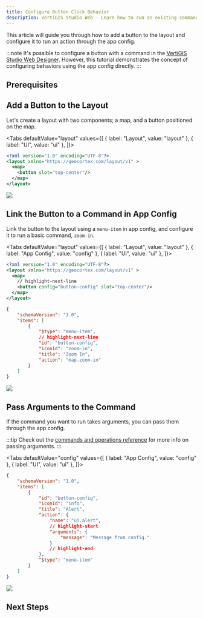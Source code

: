 ```yaml
---
title: Configure Button Click Behavior
description: VertiGIS Studio Web - Learn how to run an existing command or operation on a button press
---
```



This article will guide you through how to add a button to the layout and configure it to run an action through the app config.

:::note
It's possible to configure a button with a command in the [VertiGIS Studio Web Designer](https://apps.vertigisstudio.com/web/designer/). However, this tutorial demonstrates the concept of configuring behaviors using the app config directly.
:::

## Prerequisites

<PrereqsLayoutConfigSnippet />

## Add a Button to the Layout

Let's create a layout with two components; a map, and a button positioned on the map.

<Tabs
  defaultValue="layout"
  values={[
    { label: "Layout", value: "layout" },
    { label: "UI", value: "ui" },
  ]}>
<TabItem value="layout">

```xml title="app/layout.xml"
<?xml version="1.0" encoding="UTF-8"?>
<layout xmlns="https://geocortex.com/layout/v1" >
  <map>
    <button slot="top-center"/>
  </map>
</layout>
```

</TabItem>
<TabItem value="ui">
<img src={useBaseUrl("img/web-basic-button-on-map.png")}/>
</TabItem>
</Tabs>

## Link the Button to a Command in App Config

Link the button to the layout using a `menu-item` in app config, and configure it to run a basic command, `zoom-in`.

<Tabs
  defaultValue="layout"
  values={[
    { label: "Layout", value: "layout" },
    { label: "App Config", value: "config" },
    { label: "UI", value: "ui" },
  ]}>
<TabItem value="layout">

```xml title="app/layout.xml"
<?xml version="1.0" encoding="UTF-8"?>
<layout xmlns="https://geocortex.com/layout/v1" >
  <map>
    // highlight-next-line
    <button config="button-config" slot="top-center"/>
  </map>
</layout>
```

</TabItem>
<TabItem value="config">

```json title="app/app.json"
{
    "schemaVersion": "1.0",
    "items": [
        {
            "$type": "menu-item",
            // highlight-next-line
            "id": "button-config",
            "iconId": "zoom-in",
            "title": "Zoom In",
            "action": "map.zoom-in"
        }
    ]
}
```

</TabItem>
<TabItem value="ui">
<img src={useBaseUrl("img/web-basic-button-with-command.png")}/>
</TabItem>
</Tabs>

## Pass Arguments to the Command

If the command you want to run takes arguments, you can pass them through the app config.

:::tip
Check out the [commands and operations reference](configuration-commands-operations.mdx#configuring-commands-and-operations) for more info on passing arguments.
:::

<Tabs
  defaultValue="config"
  values={[
    { label: "App Config", value: "config" },
    { label: "UI", value: "ui" },
  ]}>
<TabItem value="config">

```json title="app/app.json"
{
    "schemaVersion": "1.0",
    "items": [
        {
            "id": "button-config",
            "iconId": "info",
            "title": "Alert",
            "action": {
                "name": "ui.alert",
                // highlight-start
                "arguments": {
                    "message": "Message from config."
                }
                // highlight-end
            },
            "$type": "menu-item"
        }
    ]
}
```

</TabItem>
<TabItem value="ui">
<img src={useBaseUrl("img/web-basic-button-alert.png")}/>
</TabItem>
</Tabs>

## Next Steps

<UseCaseContainer>
    <UseCaseCard
        title="Commands, Operations, and Events API"
        description="Check out the available commands and operations"
        link={useBaseUrl("docs/web/api-commands-operations-events")}
    />
    <UseCaseCard
        title="Change Default Behavior with Commands and Operations"
        description="Change built-in behavior or add new behavior using app config and layout"
        link={useBaseUrl("docs/web/tutorial-change-default-behavior")}
    />
</UseCaseContainer>

